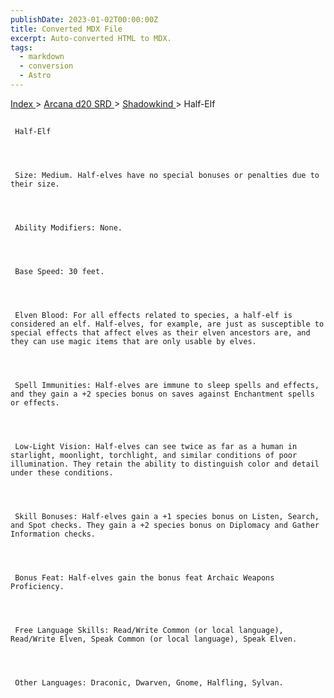 ```yaml
---
publishDate: 2023-01-02T00:00:00Z
title: Converted MDX File
excerpt: Auto-converted HTML to MDX.
tags:
  - markdown
  - conversion
  - Astro
---
```


[
Index
](-index) >
[
Arcana d20 SRD
](arcana-d20-srd-index) >
[
Shadowkind
](arcana-d20-srd-shadowkind-index) > Half-Elf

##

     Half-Elf




     Size: Medium. Half-elves have no special bonuses or penalties due to their size.




     Ability Modifiers: None.




     Base Speed: 30 feet.




     Elven Blood: For all effects related to species, a half-elf is considered an elf. Half-elves, for example, are just as susceptible to special effects that affect elves as their elven ancestors are, and they can use magic items that are only usable by elves.




     Spell Immunities: Half-elves are immune to sleep spells and effects, and they gain a +2 species bonus on saves against Enchantment spells or effects.




     Low-Light Vision: Half-elves can see twice as far as a human in starlight, moonlight, torchlight, and similar conditions of poor illumination. They retain the ability to distinguish color and detail under these conditions.




     Skill Bonuses: Half-elves gain a +1 species bonus on Listen, Search, and Spot checks. They gain a +2 species bonus on Diplomacy and Gather Information checks.




     Bonus Feat: Half-elves gain the bonus feat Archaic Weapons Proficiency.




     Free Language Skills: Read/Write Common (or local language), Read/Write Elven, Speak Common (or local language), Speak Elven.




     Other Languages: Draconic, Dwarven, Gnome, Halfling, Sylvan.

